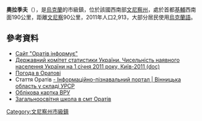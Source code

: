 {{No footnotes|time=2015-09-16T13:16:50+00:00}}
{{coord|49|11|32|N|29|31|27|E|scale:100000|display=title}}

'''奧拉季夫'''（{{lang-uk|Оратів}}），是[[烏克蘭|烏克蘭]]的市級鎮，位於該國西南部[[文尼察州|文尼察州]]，處於首都[[基輔|基輔]]西南面190公里，距離[[文尼察|文尼察]]90公里，2011年人口2,913，大部分居民使用[[烏克蘭語|烏克蘭語]]。

==參考資料==
*[https://web.archive.org/web/20191218041512/http://orativ.com.ua/ Сайт "Оратів інформує"]
*[https://web.archive.org/web/20121010205321/http://stat6.stat.lviv.ua/PXWEB2007/ukr/publ/2011/chnas.zip Державний комітет статистики України. Чисельність наявного населення України на 1 січня 2011 року, Київ-2011 (doc)]
* [http://www.gismeteo.ua/ua/weather-oratov-12402/ Погода в Оратові] {{Wayback|url=http://www.gismeteo.ua/ua/weather-oratov-12402/ |date=20160510114208 }}
* Стаття Оратів [http://imsu-vinnycja.com/mista-i-sela-vinnyckoi-oblasti/illineckyj-rajon/orativ.html - Інформаційно-пізнавальний портал | Вінницька область у складі УРСР] {{Wayback|url=http://imsu-vinnycja.com/mista-i-sela-vinnyckoi-oblasti/illineckyj-rajon/orativ.html |date=20200219063429 }}
* [http://gska2.rada.gov.ua/pls/z7502/A005?rdat1=21.06.2008&rf7571=2623 Облікова картка ВРУ]{{dead link|date=2017年12月 |bot=InternetArchiveBot |fix-attempted=yes }}
* [https://uk.wikipedia.org/wiki/%D0%A8%D0%BA%D0%BE%D0%BB%D0%B0_%D0%9E%D1%80%D0%B0%D1%82%D1%96%D0%B2 Загальноосвітня школа в смт Оратів] {{Wayback|url=https://uk.wikipedia.org/wiki/%D0%A8%D0%BA%D0%BE%D0%BB%D0%B0_%D0%9E%D1%80%D0%B0%D1%82%D1%96%D0%B2 |date=20190729113904 }}

{{DEFAULTSORT:Оратів}}
[[Category:文尼察州市級鎮|Category:文尼察州市級鎮]]


{{Vinnytsia-geo-stub}}
